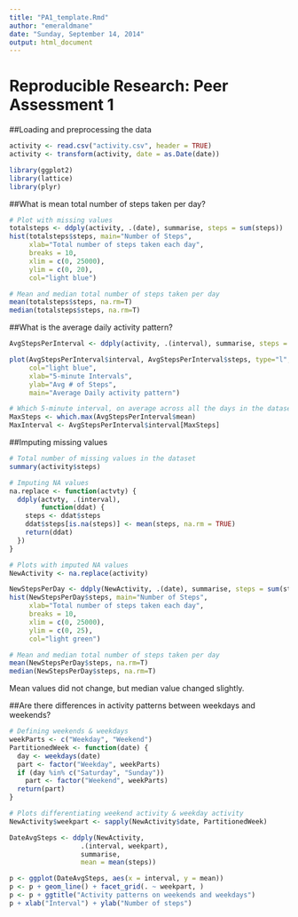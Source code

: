 ```yaml
---
title: "PA1_template.Rmd"
author: "emeraldmane"
date: "Sunday, September 14, 2014"
output: html_document
---
```


# Reproducible Research: Peer Assessment 1

##Loading and preprocessing the data

```r
activity <- read.csv("activity.csv", header = TRUE)
activity <- transform(activity, date = as.Date(date))

library(ggplot2)
library(lattice)
library(plyr)
```


##What is mean total number of steps taken per day?

```r
# Plot with missing values
totalsteps <- ddply(activity, .(date), summarise, steps = sum(steps))
hist(totalsteps$steps, main="Number of Steps", 
     xlab="Total number of steps taken each day", 
     breaks = 10, 
     xlim = c(0, 25000), 
     ylim = c(0, 20), 
     col="light blue")

# Mean and median total number of steps taken per day
mean(totalsteps$steps, na.rm=T)
median(totalsteps$steps, na.rm=T)
```


##What is the average daily activity pattern?

```r
AvgStepsPerInterval <- ddply(activity, .(interval), summarise, steps = mean(steps, na.rm = T))

plot(AvgStepsPerInterval$interval, AvgStepsPerInterval$steps, type="l", 
     col="light blue",
     xlab="5-minute Intervals", 
     ylab="Avg # of Steps",
     main="Average Daily activity pattern")

# Which 5-minute interval, on average across all the days in the dataset, contains the maximum number of steps?
MaxSteps <- which.max(AvgStepsPerInterval$mean)
MaxInterval <- AvgStepsPerInterval$interval[MaxSteps]
```

##Imputing missing values

```r
# Total number of missing values in the dataset
summary(activity$steps)

# Imputing NA values
na.replace <- function(actvty) {
  ddply(actvty, .(interval), 
        function(ddat) {
    steps <- ddat$steps
    ddat$steps[is.na(steps)] <- mean(steps, na.rm = TRUE)
    return(ddat)
  })
}

# Plots with imputed NA values
NewActivity <- na.replace(activity)

NewStepsPerDay <- ddply(NewActivity, .(date), summarise, steps = sum(steps))
hist(NewStepsPerDay$steps, main="Number of Steps", 
     xlab="Total number of steps taken each day", 
     breaks = 10, 
     xlim = c(0, 25000), 
     ylim = c(0, 25),
     col="light green")

# Mean and median total number of steps taken per day
mean(NewStepsPerDay$steps, na.rm=T)
median(NewStepsPerDay$steps, na.rm=T)
```

Mean values did not change, but median value changed slightly.

##Are there differences in activity patterns between weekdays and weekends?

```r
# Defining weekends & weekdays
weekParts <- c("Weekday", "Weekend")
PartitionedWeek <- function(date) {
  day <- weekdays(date)
  part <- factor("Weekday", weekParts)
  if (day %in% c("Saturday", "Sunday"))
    part <- factor("Weekend", weekParts)
  return(part)
}

# Plots differentiating weekend activity & weekday activity
NewActivity$weekpart <- sapply(NewActivity$date, PartitionedWeek)

DateAvgSteps <- ddply(NewActivity,
                  .(interval, weekpart),
                  summarise,
                  mean = mean(steps))

p <- ggplot(DateAvgSteps, aes(x = interval, y = mean))
p <- p + geom_line() + facet_grid(. ~ weekpart, )
p <- p + ggtitle("Activity patterns on weekends and weekdays")
p + xlab("Interval") + ylab("Number of steps")
```

